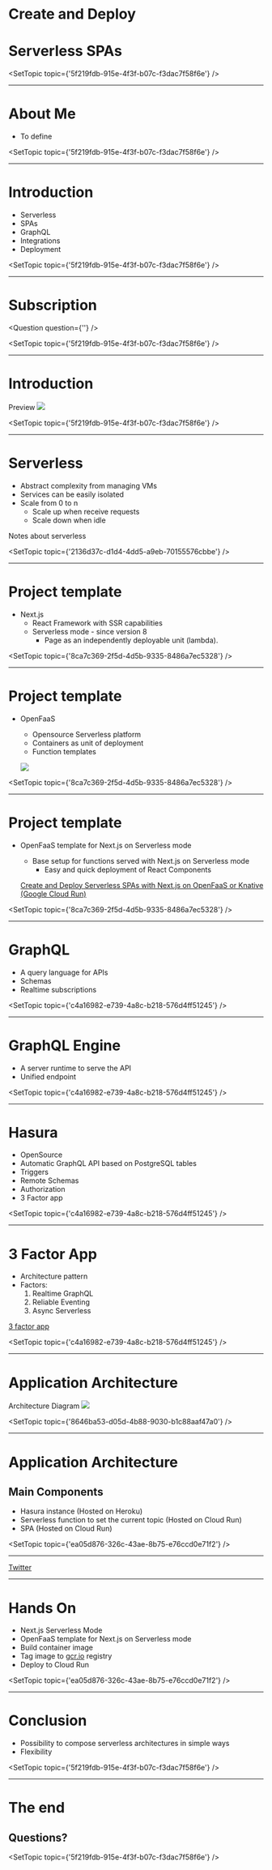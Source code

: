 # Create and Deploy
# Serverless SPAs


<SetTopic topic={'5f219fdb-915e-4f3f-b07c-f3dac7f58f6e'} />

---

# About Me

- To define

<SetTopic topic={'5f219fdb-915e-4f3f-b07c-f3dac7f58f6e'} />

---

# Introduction

* Serverless
* SPAs
* GraphQL
* Integrations
* Deployment

<SetTopic topic={'5f219fdb-915e-4f3f-b07c-f3dac7f58f6e'} />

---

# Subscription

<Question question={''} />

<SetTopic topic={'5f219fdb-915e-4f3f-b07c-f3dac7f58f6e'} />

---

# Introduction


<Appear>
  <span>Preview</span>
  <Image size={'350px'} src={qrcode} />
</Appear>

<SetTopic topic={'5f219fdb-915e-4f3f-b07c-f3dac7f58f6e'} />

---

# Serverless

- Abstract complexity from managing VMs
- Services can be easily isolated
- Scale from 0 to n
  - Scale up when receive requests
  - Scale down when idle

<Notes>
  Notes about serverless
</Notes>

<SetTopic topic={'2136d37c-d1d4-4dd5-a9eb-70155576cbbe'} />

---

# Project template

- Next.js
  - React Framework with SSR capabilities
  - Serverless mode - since version 8
    - Page as an independently deployable unit (lambda).

<SetTopic topic={'8ca7c369-2f5d-4d5b-9335-8486a7ec5328'} />

---

# Project template

- OpenFaaS
  - Opensource Serverless platform
  - Containers as unit of deployment
  - Function templates

  ![](https://miro.medium.com/max/1454/1*3e9V8u5vK1E_KHB0dk_8Nw.png)

<SetTopic topic={'8ca7c369-2f5d-4d5b-9335-8486a7ec5328'} />

---

# Project template

- OpenFaaS template for Next.js on Serverless mode
  - Base setup for functions served with Next.js on Serverless mode
    - Easy and quick deployment of React Components
  
  [Create and Deploy Serverless SPAs with Next.js on OpenFaaS or Knative (Google Cloud Run)](https://medium.com/@johnnyeric/create-and-deploy-serverless-spas-with-next-js-on-openfaas-or-knative-google-cloud-run-4b32a073292b)

<SetTopic topic={'8ca7c369-2f5d-4d5b-9335-8486a7ec5328'} />

---

# GraphQL

- A query language for APIs
- Schemas
- Realtime subscriptions

<SetTopic topic={'c4a16982-e739-4a8c-b218-576d4ff51245'} />

---

# GraphQL Engine

- A server runtime to serve the API
- Unified endpoint

<SetTopic topic={'c4a16982-e739-4a8c-b218-576d4ff51245'} />

---

# Hasura

- OpenSource
- Automatic GraphQL API based on PostgreSQL tables
- Triggers
- Remote Schemas
- Authorization
- 3 Factor app

<SetTopic topic={'c4a16982-e739-4a8c-b218-576d4ff51245'} />

---

# 3 Factor App

- Architecture pattern
- Factors:
  1. Realtime GraphQL
  2. Reliable Eventing
  3. Async Serverless

[3 factor app](https://3factor.app/)

<SetTopic topic={'c4a16982-e739-4a8c-b218-576d4ff51245'} />

---

# Application Architecture


<Appear>
  <span>Architecture Diagram</span>
  <Image size={'350px'} src={architecture} />
</Appear>

<SetTopic topic={'8646ba53-d05d-4b88-9030-b1c88aaf47a0'} />

---

# Application Architecture

## Main Components

- Hasura instance (Hosted on Heroku)
- Serverless function to set the current topic (Hosted on Cloud Run)
- SPA (Hosted on Cloud Run)

<SetTopic topic={'ea05d876-326c-43ae-8b75-e76ccd0e71f2'} />

---

[Twitter](https://twitter.com/btleyden/status/1175809403557224451?s=19)

---

# Hands On

- Next.js Serverless Mode
- OpenFaaS template for Next.js on Serverless mode
- Build container image
- Tag image to [gcr.io](http://gcr.io) registry
- Deploy to Cloud Run

<SetTopic topic={'ea05d876-326c-43ae-8b75-e76ccd0e71f2'} />

---

# Conclusion

- Possibility to compose serverless architectures in simple ways
- Flexibility

<SetTopic topic={'5f219fdb-915e-4f3f-b07c-f3dac7f58f6e'} />

---

# The end

<Appear>
  <span><h2>Questions?</h2></span>
</Appear>

<SetTopic topic={'5f219fdb-915e-4f3f-b07c-f3dac7f58f6e'} />